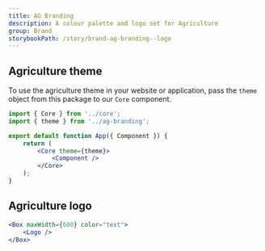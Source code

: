 ```yaml
---
title: AG Branding
description: A colour palette and logo set for Agriculture
group: Brand
storybookPath: /story/brand-ag-branding--logo
---
```


## Agriculture theme

To use the agriculture theme in your website or application, pass the `theme` object from this package to our `Core` component.

```jsx
import { Core } from '../core';
import { theme } from '../ag-branding';

export default function App({ Component }) {
	return (
		<Core theme={theme}>
			<Component />
		</Core>
	);
}
```

## Agriculture logo

```jsx live
<Box maxWidth={600} color="text">
	<Logo />
</Box>
```
